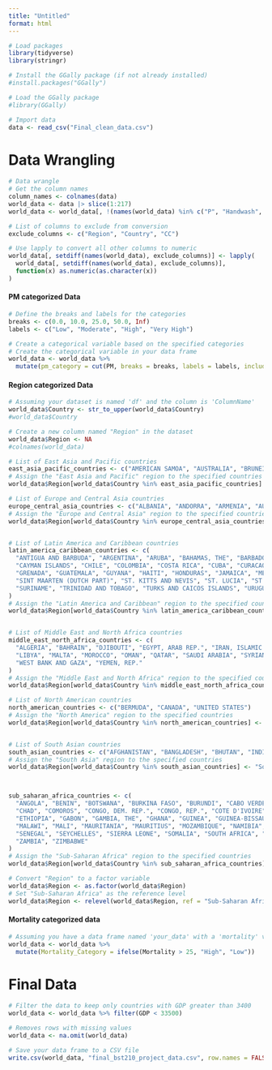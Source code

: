 ```yaml
---
title: "Untitled"
format: html
---
```


```r
# Load packages
library(tidyverse)
library(stringr)

# Install the GGally package (if not already installed)
#install.packages("GGally")

# Load the GGally package
#library(GGally)

```

```r
# Import data
data <- read_csv("Final_clean_data.csv")
```

# Data Wrangling

```r
# Data wrangle
# Get the column names
column_names <- colnames(data)
world_data <- data |> slice(1:217)
world_data <- world_data[, !(names(world_data) %in% c("P", "Handwash", "EAB", "EAS", "EAP", "EAL"))]

# List of columns to exclude from conversion
exclude_columns <- c("Region", "Country", "CC")

# Use lapply to convert all other columns to numeric
world_data[, setdiff(names(world_data), exclude_columns)] <- lapply(
  world_data[, setdiff(names(world_data), exclude_columns)],
  function(x) as.numeric(as.character(x))
)

```

#### PM categorized Data

```r
# Define the breaks and labels for the categories
breaks <- c(0.0, 10.0, 25.0, 50.0, Inf)
labels <- c("Low", "Moderate", "High", "Very High")

# Create a categorical variable based on the specified categories
# Create the categorical variable in your data frame
world_data <- world_data %>%
  mutate(pm_category = cut(PM, breaks = breaks, labels = labels, include.lowest = TRUE))
```

#### Region categorized Data

```r
# Assuming your dataset is named 'df' and the column is 'ColumnName'
world_data$Country <- str_to_upper(world_data$Country)
#world_data$Country

# Create a new column named "Region" in the dataset
world_data$Region <- NA
#colnames(world_data)

# List of East Asia and Pacific countries
east_asia_pacific_countries <- c("AMERICAN SAMOA", "AUSTRALIA", "BRUNEI DARUSSALAM", "CAMBODIA", "CHINA", "FIJI", "FRENCH POLYNESIA", "GUAM", "HONG KONG SAR, CHINA", "INDONESIA", "JAPAN", "KIRIBATI", "KOREA, DEM. PEOPLE'S REP.", "KOREA, REP.", "LAO PDR", "MACAO SAR, CHINA", "MALAYSIA", "MARSHALL ISLANDS", "MICRONESIA, FED. STS.", "MONGOLIA", "MYANMAR", "NAURU", "NEW CALEDONIA", "NEW ZEALAND", "NORTHERN MARIANA ISLANDS", "PALAU", "PAPUA NEW GUINEA", "PHILIPPINES", "SAMOA", "SINGAPORE", "SOLOMON ISLANDS", "THAILAND", "TIMOR-LESTE", "TONGA", "TUVALU", "VANUATU", "VIET NAM")
# Assign the "East Asia and Pacific" region to the specified countries
world_data$Region[world_data$Country %in% east_asia_pacific_countries] <- "East Asia and Pacific"

# List of Europe and Central Asia countries
europe_central_asia_countries <- c("ALBANIA", "ANDORRA", "ARMENIA", "AUSTRIA", "AZERBAIJAN", "BELARUS", "BELGIUM", "BOSNIA AND HERZEGOVINA", "BULGARIA", "CHANNEL ISLANDS", "CROATIA", "CYPRUS", "CZECHIA", "DENMARK", "ESTONIA", "FAROE ISLANDS", "FINLAND", "FRANCE", "GEORGIA", "GERMANY", "GIBRALTAR", "GREECE", "GREENLAND", "HUNGARY", "ICELAND", "IRELAND", "ISLE OF MAN", "ITALY", "KAZAKHSTAN", "KOSOVO", "KYRGYZ REPUBLIC", "LATVIA", "LIECHTENSTEIN", "LITHUANIA", "LUXEMBOURG", "MOLDOVA", "MONACO", "MONTENEGRO", "NETHERLANDS", "NORTH MACEDONIA", "NORWAY", "POLAND", "PORTUGAL", "ROMANIA", "RUSSIAN FEDERATION", "SAN MARINO", "SERBIA", "SLOVAK REPUBLIC", "SLOVENIA", "SPAIN", "SWEDEN", "SWITZERLAND", "TAJIKISTAN", "TURKIYE", "TURKMENISTAN", "UKRAINE", "UNITED KINGDOM", "UZBEKISTAN")
# Assign the "Europe and Central Asia" region to the specified countries
world_data$Region[world_data$Country %in% europe_central_asia_countries] <- "Europe and Central Asia"


# List of Latin America and Caribbean countries
latin_america_caribbean_countries <- c(
  "ANTIGUA AND BARBUDA", "ARGENTINA", "ARUBA", "BAHAMAS, THE", "BARBADOS", "BELIZE", "BOLIVIA", "BRAZIL", "BRITISH VIRGIN ISLANDS",
  "CAYMAN ISLANDS", "CHILE", "COLOMBIA", "COSTA RICA", "CUBA", "CURACAO", "DOMINICA", "DOMINICAN REPUBLIC", "ECUADOR", "EL SALVADOR",
  "GRENADA", "GUATEMALA", "GUYANA", "HAITI", "HONDURAS", "JAMAICA", "MEXICO", "NICARAGUA", "PANAMA", "PARAGUAY", "PERU", "PUERTO RICO",
  "SINT MAARTEN (DUTCH PART)", "ST. KITTS AND NEVIS", "ST. LUCIA", "ST. MARTIN (FRENCH PART)", "ST. VINCENT AND THE GRENADINES",
  "SURINAME", "TRINIDAD AND TOBAGO", "TURKS AND CAICOS ISLANDS", "URUGUAY", "VENEZUELA, RB", "VIRGIN ISLANDS (U.S.)"
)
# Assign the "Latin America and Caribbean" region to the specified countries
world_data$Region[world_data$Country %in% latin_america_caribbean_countries] <- "Latin America and Caribbean"


# List of Middle East and North Africa countries
middle_east_north_africa_countries <- c(
  "ALGERIA", "BAHRAIN", "DJIBOUTI", "EGYPT, ARAB REP.", "IRAN, ISLAMIC REP.", "IRAQ", "ISRAEL", "JORDAN", "KUWAIT", "LEBANON",
  "LIBYA", "MALTA", "MOROCCO", "OMAN", "QATAR", "SAUDI ARABIA", "SYRIAN ARAB REPUBLIC", "TUNISIA", "UNITED ARAB EMIRATES",
  "WEST BANK AND GAZA", "YEMEN, REP."
)
# Assign the "Middle East and North Africa" region to the specified countries
world_data$Region[world_data$Country %in% middle_east_north_africa_countries] <- "Middle East and North Africa"

# List of North American countries
north_american_countries <- c("BERMUDA", "CANADA", "UNITED STATES")
# Assign the "North America" region to the specified countries
world_data$Region[world_data$Country %in% north_american_countries] <- "North America"


# List of South Asian countries
south_asian_countries <- c("AFGHANISTAN", "BANGLADESH", "BHUTAN", "INDIA", "MALDIVES", "NEPAL", "PAKISTAN", "SRI LANKA")
# Assign the "South Asia" region to the specified countries
world_data$Region[world_data$Country %in% south_asian_countries] <- "South Asia"



sub_saharan_africa_countries <- c(
  "ANGOLA", "BENIN", "BOTSWANA", "BURKINA FASO", "BURUNDI", "CABO VERDE", "CAMEROON", "CENTRAL AFRICAN REPUBLIC",
  "CHAD", "COMOROS", "CONGO, DEM. REP.", "CONGO, REP.", "COTE D'IVOIRE", "EQUATORIAL GUINEA", "ERITREA", "ESWATINI",
  "ETHIOPIA", "GABON", "GAMBIA, THE", "GHANA", "GUINEA", "GUINEA-BISSAU", "KENYA", "LESOTHO", "LIBERIA", "MADAGASCAR",
  "MALAWI", "MALI", "MAURITANIA", "MAURITIUS", "MOZAMBIQUE", "NAMIBIA", "NIGER", "NIGERIA", "RWANDA", "SAO TOME AND PRINCIPE",
  "SENEGAL", "SEYCHELLES", "SIERRA LEONE", "SOMALIA", "SOUTH AFRICA", "SOUTH SUDAN", "SUDAN", "TANZANIA", "TOGO", "UGANDA",
  "ZAMBIA", "ZIMBABWE"
)
# Assign the "Sub-Saharan Africa" region to the specified countries
world_data$Region[world_data$Country %in% sub_saharan_africa_countries] <- "Sub-Saharan Africa"

# Convert "Region" to a factor variable
world_data$Region <- as.factor(world_data$Region)
# Set "Sub-Saharan Africa" as the reference level
world_data$Region <- relevel(world_data$Region, ref = "Sub-Saharan Africa")

```

#### Mortality categorized data

```r
# Assuming you have a data frame named 'your_data' with a 'mortality' variable
world_data <- world_data %>%
  mutate(Mortality_Category = ifelse(Mortality > 25, "High", "Low"))
```

# Final Data

```r
# Filter the data to keep only countries with GDP greater than 3400
world_data <- world_data %>% filter(GDP < 33500)

# Removes rows with missing values
world_data <- na.omit(world_data)

# Save your data frame to a CSV file
write.csv(world_data, "final_bst210_project_data.csv", row.names = FALSE)
```
